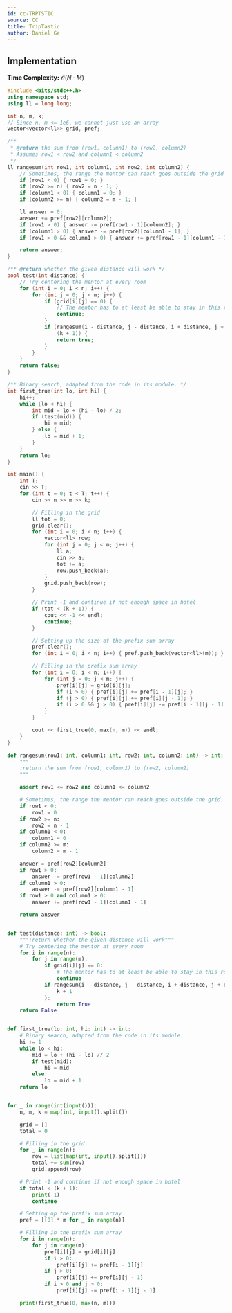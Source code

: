 ```yaml
---
id: cc-TRPTSTIC
source: CC
title: TripTastic
author: Daniel Ge
---
```


## Implementation

**Time Complexity:** $\mathcal{O}(N \cdot M)$

<LanguageSection>
<CPPSection>

```cpp
#include <bits/stdc++.h>
using namespace std;
using ll = long long;

int n, m, k;
// Since n, m <= 1e6, we cannot just use an array
vector<vector<ll>> grid, pref;

/**
 * @return the sum from (row1, column1) to (row2, column2)
 * Assumes row1 < row2 and column1 < column2
 */
ll rangesum(int row1, int column1, int row2, int column2) {
	// Sometimes, the range the mentor can reach goes outside the grid
	if (row1 < 0) { row1 = 0; }
	if (row2 >= n) { row2 = n - 1; }
	if (column1 < 0) { column1 = 0; }
	if (column2 >= m) { column2 = m - 1; }

	ll answer = 0;
	answer += pref[row2][column2];
	if (row1 > 0) { answer -= pref[row1 - 1][column2]; }
	if (column1 > 0) { answer -= pref[row2][column1 - 1]; }
	if (row1 > 0 && column1 > 0) { answer += pref[row1 - 1][column1 - 1]; }

	return answer;
}

/** @return whether the given distance will work */
bool test(int distance) {
	// Try centering the mentor at every room
	for (int i = 0; i < n; i++) {
		for (int j = 0; j < m; j++) {
			if (grid[i][j] == 0) {
				// The mentor has to at least be able to stay in this room
				continue;
			}
			if (rangesum(i - distance, j - distance, i + distance, j + distance) >=
			    (k + 1)) {
				return true;
			}
		}
	}
	return false;
}

/** Binary search, adapted from the code in its module. */
int first_true(int lo, int hi) {
	hi++;
	while (lo < hi) {
		int mid = lo + (hi - lo) / 2;
		if (test(mid)) {
			hi = mid;
		} else {
			lo = mid + 1;
		}
	}
	return lo;
}

int main() {
	int T;
	cin >> T;
	for (int t = 0; t < T; t++) {
		cin >> n >> m >> k;

		// Filling in the grid
		ll tot = 0;
		grid.clear();
		for (int i = 0; i < n; i++) {
			vector<ll> row;
			for (int j = 0; j < m; j++) {
				ll a;
				cin >> a;
				tot += a;
				row.push_back(a);
			}
			grid.push_back(row);
		}

		// Print -1 and continue if not enough space in hotel
		if (tot < (k + 1)) {
			cout << -1 << endl;
			continue;
		}

		// Setting up the size of the prefix sum array
		pref.clear();
		for (int i = 0; i < n; i++) { pref.push_back(vector<ll>(m)); }

		// Filling in the prefix sum array
		for (int i = 0; i < n; i++) {
			for (int j = 0; j < m; j++) {
				pref[i][j] = grid[i][j];
				if (i > 0) { pref[i][j] += pref[i - 1][j]; }
				if (j > 0) { pref[i][j] += pref[i][j - 1]; }
				if (i > 0 && j > 0) { pref[i][j] -= pref[i - 1][j - 1]; }
			}
		}

		cout << first_true(0, max(n, m)) << endl;
	}
}
```

</CPPSection>
<PySection>

```py
def rangesum(row1: int, column1: int, row2: int, column2: int) -> int:
	"""
	:return the sum from (row1, column1) to (row2, column2)
	"""

	assert row1 <= row2 and column1 <= column2

	# Sometimes, the range the mentor can reach goes outside the grid.
	if row1 < 0:
		row1 = 0
	if row2 >= n:
		row2 = n - 1
	if column1 < 0:
		column1 = 0
	if column2 >= m:
		column2 = m - 1

	answer = pref[row2][column2]
	if row1 > 0:
		answer -= pref[row1 - 1][column2]
	if column1 > 0:
		answer -= pref[row2][column1 - 1]
	if row1 > 0 and column1 > 0:
		answer += pref[row1 - 1][column1 - 1]

	return answer


def test(distance: int) -> bool:
	""":return whether the given distance will work"""
	# Try centering the mentor at every room
	for i in range(n):
		for j in range(m):
			if grid[i][j] == 0:
				# The mentor has to at least be able to stay in this room
				continue
			if rangesum(i - distance, j - distance, i + distance, j + distance) >= (
				k + 1
			):
				return True
	return False


def first_true(lo: int, hi: int) -> int:
	# Binary search, adapted from the code in its module.
	hi += 1
	while lo < hi:
		mid = lo + (hi - lo) // 2
		if test(mid):
			hi = mid
		else:
			lo = mid + 1
	return lo


for _ in range(int(input())):
	n, m, k = map(int, input().split())

	grid = []
	total = 0

	# Filling in the grid
	for _ in range(n):
		row = list(map(int, input().split()))
		total += sum(row)
		grid.append(row)

	# Print -1 and continue if not enough space in hotel
	if total < (k + 1):
		print(-1)
		continue

	# Setting up the prefix sum array
	pref = [[0] * m for _ in range(n)]

	# Filling in the prefix sum array
	for i in range(n):
		for j in range(m):
			pref[i][j] = grid[i][j]
			if i > 0:
				pref[i][j] += pref[i - 1][j]
			if j > 0:
				pref[i][j] += pref[i][j - 1]
			if i > 0 and j > 0:
				pref[i][j] -= pref[i - 1][j - 1]

	print(first_true(0, max(n, m)))
```

</PySection>
</LanguageSection>
